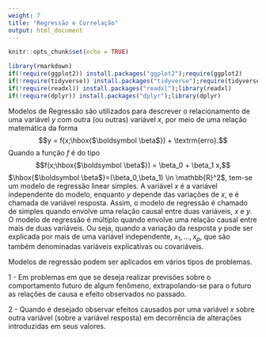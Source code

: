 ```yaml
---
weight: 7
title: "Regressão e Correlação"
output: html_document
---
```



<script src="/math-code.js"></script> 
<script async 
src="//mathjax.rstudio.com/latest/MathJax.js?config=TeX-MML-AM_CHTML"> 
</script>




```r
knitr::opts_chunk$set(echo = TRUE)
```


```r
library(rmarkdown)
if(!require(ggplot2)) install.packages("ggplot2");require(ggplot2) 
if(!require(tidyverse)) install.packages("tidyverse");require(tidyverse) 
if(!require(readxl)) install.packages("readxl");library(readxl)
if(!require(dplyr)) install.packages("dplyr");library(dplyr)
```

\newcommand{\bfbeta}{\hbox{$\boldsymbol \beta$}}
\newcommand{\bfY}{\textbf{Y}}

Modelos de Regressão são utilizados para descrever o relacionamento de uma variável $y$ com outra (ou outras) variável $x$, por meio de uma relação matemática da forma 
$$y = f(x;\bfbeta) + \textrm{erro}.$$ Quando a função $f$ é do tipo $$f(x;\bfbeta) = \beta_0 + \beta_1 x,$$ $\bfbeta=(\beta_0,\beta_1) \in \mathbb{R}^2$, tem-se um modelo de regressão linear simples. A variável $x$ é a variável independente do modelo, enquanto $y$  depende das variações de $x$, e é chamada de variável resposta. Assim, o modelo de regressão é chamado de simples quando envolve uma relação causal entre duas variáveis, $x$ e $y$. O modelo de regressão é múltiplo quando envolve uma relação causal entre mais de duas variáveis. Ou seja, quando a variação da resposta $y$ pode ser explicada por  mais de uma variável independente, $x_1,...,x_p$, que  são também denominadas variáveis explicativas ou covariáveis.


Modelos de regressão podem ser aplicados em vários tipos de problemas.

	
1 -  Em problemas em que se deseja realizar previsões sobre o comportamento futuro de algum fenômeno, extrapolando-se para o futuro as relações de causa e efeito  observados no passado.
	
2 -  Quando é desejado observar  efeitos  causados por uma variável $x$ sobre outra variável (sobre a variável resposta) em decorrência de alterações introduzidas em seus valores.